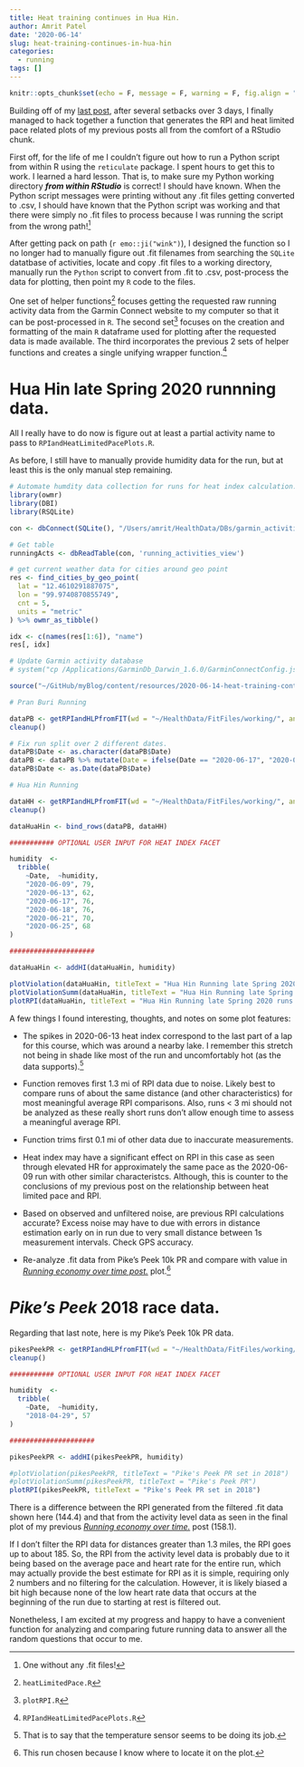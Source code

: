 ```yaml
---
title: Heat training continues in Hua Hin.
author: Amrit Patel
date: '2020-06-14'
slug: heat-training-continues-in-hua-hin
categories:
  - running
tags: []
---
```


```r
knitr::opts_chunk$set(echo = F, message = F, warning = F, fig.align = "center")
```

Building off of my [last post](https://amritpatel.rbind.io/2020/06/13/heat-training/), after several setbacks over 3 days, I finally managed to hack together a function that generates the RPI and heat limited pace related plots of my previous posts all from the comfort of a RStudio chunk.

First off, for the life of me I couldn't figure out how to run a Python script from within R using the `reticulate` package. I spent hours to get this to work. I learned a hard lesson. That is, to make sure my Python working directory ***from within RStudio*** is correct! I should have known. When the Python script messages were printing without any .fit files getting converted to .csv, I should have known that the Python script was working and that there were simply no .fit files to process because I was running the script from the wrong path![^1]

[^1]: One without any .fit files!
 
After getting pack on path (`r emo::ji("wink")`), I designed the function so I no longer had to manually figure out .fit filenames from searching the `SQLite` datatbase of activities, locate and copy .fit files to a working directory, manually run the `Python` script to convert from .fit to .csv, post-process the data for plotting, then point my `R` code to the files.

One set of helper functions[^2] focuses getting the requested raw running activity data from the Garmin Connect website to my computer so that it can be post-processed in `R`. The second set[^3] focuses on the creation and formatting of the main `R` dataframe used for plotting after the requested data is made available. The third incorporates the previous 2 sets of helper functions and creates a single unifying wrapper function.[^4]

[^2]: `heatLimitedPace.R`
[^3]: `plotRPI.R`
[^4]: `RPIandHeatLimitedPacePlots.R`

# Hua Hin late Spring 2020 runnning data.

All I really have to do now is figure out at least a partial activity name to pass to `RPIandHeatLimitedPacePlots.R`.

As before, I still have to manually provide humidity data for the run, but at least this is the only manual step remaining.

```r
# Automate humdity data collection for runs for heat index calculation.
library(owmr)
library(DBI)
library(RSQLite)

con <- dbConnect(SQLite(), "/Users/amrit/HealthData/DBs/garmin_activities.db")

# Get table
runningActs <- dbReadTable(con, 'running_activities_view')

# get current weather data for cities around geo point
res <- find_cities_by_geo_point(
  lat = "12.4610291887075",
  lon = "99.9740870855749",
  cnt = 5,
  units = "metric"
) %>% owmr_as_tibble()

idx <- c(names(res[1:6]), "name")
res[, idx]
```


```r
# Update Garmin activity database
# system("cp /Applications/GarminDb_Darwin_1.6.0/GarminConnectConfig.json . && /Applications/GarminDb_Darwin_1.6.0/download_update_dbs.sh")

source("~/GitHub/myBlog/content/resources/2020-06-14-heat-training-continues-in-hua-hin/RPIandHeatLimitedPacePlots.R")

# Pran Buri Running

dataPB <- getRPIandHLPfromFIT(wd = "~/HealthData/FitFiles/working/", aname = "Pran Buri")
cleanup()

# Fix run split over 2 different dates.
dataPB$Date <- as.character(dataPB$Date)
dataPB <- dataPB %>% mutate(Date = ifelse(Date == "2020-06-17", "2020-06-18", Date))
dataPB$Date <- as.Date(dataPB$Date)

# Hua Hin Running

dataHH <- getRPIandHLPfromFIT(wd = "~/HealthData/FitFiles/working/", aname = "Hua Hin")
cleanup()

dataHuaHin <- bind_rows(dataPB, dataHH)

########### OPTIONAL USER INPUT FOR HEAT INDEX FACET

humidity  <-
  tribble(
    ~Date,	~humidity,
    "2020-06-09", 79,
    "2020-06-13", 62,
    "2020-06-17", 76,
    "2020-06-18", 76,
    "2020-06-21", 70,
    "2020-06-25", 68
)

#####################

dataHuaHin <- addHI(dataHuaHin, humidity)

plotViolation(dataHuaHin, titleText = "Hua Hin Running late Spring 2020 runs.")
plotViolationSumm(dataHuaHin, titleText = "Hua Hin Running late Spring 2020 runs.")
plotRPI(dataHuaHin, titleText = "Hua Hin Running late Spring 2020 runs.")
```

A few things I found interesting, thoughts, and notes on some plot features:

- The spikes in 2020-06-13 heat index correspond to the last part of a lap for this course, which was around a nearby lake. I remember this stretch not being in shade like most of the run and uncomfortably hot (as the data supports).[^90]

[^90]: That is to say that the temperature sensor seems to be doing its job.

- Function removes first 1.3 mi of RPI data due to noise. Likely best to compare runs of about the same distance (and other characteristics) for most meaningful average RPI comparisons. Also, runs < 3 mi should not be analyzed as these really short runs don't allow enough time to assess a meaningful average RPI.

- Function trims first 0.1 mi of other data due to inaccurate measurements.

- Heat index may have a significant effect on RPI in this case as seen through elevated HR for approximately the same pace as the 2020-06-09 run with other similar characteristcs. Although, this is counter to the conclusions of my previous post on the relationship between heat limited pace and RPI.

- Based on observed and unfiltered noise, are previous RPI calculations accurate? Excess noise may have to due with errors in distance estimation early on in run due to very small distance between 1s measurement intervals. Check GPS accuracy.

- Re-analyze .fit data from Pike's Peek 10k PR and compare with value in [*Running economy over time post.*](https://amritpatel.rbind.io/2020/03/29/running-economy-over-time/) plot.[^5]

[^5]: This run chosen because I know where to locate it on the plot.

# *Pike's Peek* 2018 race data.

Regarding that last note, here is my Pike's Peek 10k PR data.

```r
pikesPeekPR <- getRPIandHLPfromFIT(wd = "~/HealthData/FitFiles/working/", aname = "Pike's")
cleanup()

########### OPTIONAL USER INPUT FOR HEAT INDEX FACET

humidity  <- 
  tribble(
    ~Date,	~humidity,
    "2018-04-29", 57
)

#####################

pikesPeekPR <- addHI(pikesPeekPR, humidity)

#plotViolation(pikesPeekPR, titleText = "Pike's Peek PR set in 2018")
#plotViolationSumm(pikesPeekPR, titleText = "Pike's Peek PR")
plotRPI(pikesPeekPR, titleText = "Pike's Peek PR set in 2018")
```

There is a difference between the RPI generated from the filtered .fit data shown here (144.4) and that from the activity level data as seen in the final plot of my previous [*Running economy over time.*](https://amritpatel.rbind.io/2020/03/29/running-economy-over-time/) post (158.1).

If I don't filter the RPI data for distances greater than 1.3 miles, the RPI goes up to about 185. So, the RPI from the activity level data is probably due to it being based on the average pace and heart rate for the entire run, which may actually provide the best estimate for RPI as it is simple, requiring only 2 numbers and no filtering for the calculation. However, it is likely biased a bit high because none of the low heart rate data that occurs at the beginning of the run due to starting at rest is filtered out.

Nonetheless, I am excited at my progress and happy to have a convenient function for analyzing and comparing future running data to answer all the random questions that occur to me.